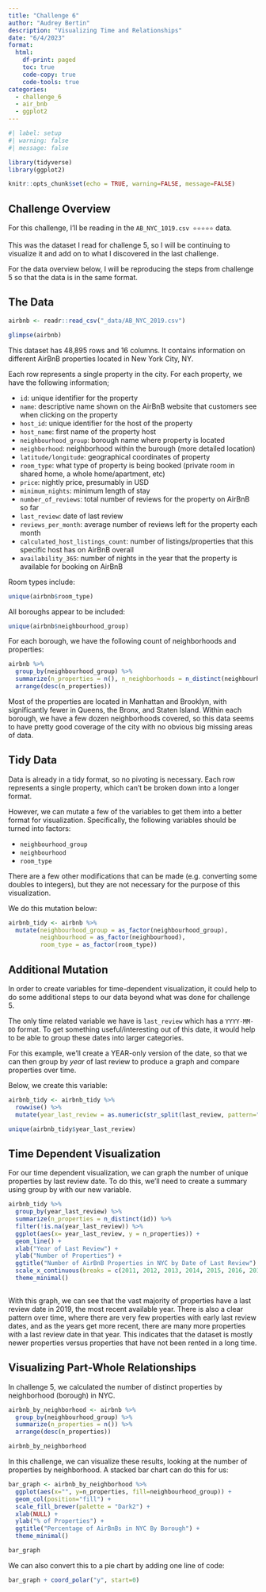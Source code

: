 ```yaml
---
title: "Challenge 6"
author: "Audrey Bertin"
description: "Visualizing Time and Relationships"
date: "6/4/2023"
format:
  html:
    df-print: paged
    toc: true
    code-copy: true
    code-tools: true
categories:
  - challenge_6
  - air_bnb
  - ggplot2
---
```


```r
#| label: setup
#| warning: false
#| message: false

library(tidyverse)
library(ggplot2)

knitr::opts_chunk$set(echo = TRUE, warning=FALSE, message=FALSE)
```

## Challenge Overview

For this challenge, I'll be reading in the `AB_NYC_1019.csv ⭐⭐⭐⭐⭐` data.

This was the dataset I read for challenge 5, so I will be continuing to visualize it and add on to what I discovered in the last challenge. 

For the data overview below, I will be reproducing the steps from challenge 5 so that the data is in the same format.

## The Data


```r
airbnb <- readr::read_csv("_data/AB_NYC_2019.csv")

```

```r
glimpse(airbnb)
```

This dataset has 48,895 rows and 16 columns. It contains information on different AirBnB properties located in New York City, NY.

Each row represents a single property in the city. For each property, we have the following information;

- `id`: unique identifier for the property
- `name`: descriptive name shown on the AirBnB website that customers see when clicking on the property
- `host_id`: unique identifier for the host of the property
- `host_name`: first name of the property host
- `neighbourhood_group`: borough name where property is located
- `neighborhood`: neighborhood within the burough (more detailed location)
- `latitude/longitude`: geographical coordinates of property
- `room_type`: what type of property is being booked (private room in shared home, a whole home/apartment, etc)
- `price`: nightly price, presumably in USD
- `minimum_nights`: minimum length of stay
- `number_of_reviews`: total number of reviews for the property on AirBnB so far
- `last_review`: date of last review
- `reviews_per_month`: average number of reviews left for the property each month
- `calculated_host_listings_count`: number of listings/properties that this specific host has on AirBnB overall
- `availability_365`: number of nights in the year that the property is available for booking on AirBnB

Room types include:

```r
unique(airbnb$room_type)
```

All boroughs appear to be included:

```r
unique(airbnb$neighbourhood_group)
```

For each borough, we have the following count of neighborhoods and properties:

```r
airbnb %>%
  group_by(neighbourhood_group) %>%
  summarize(n_properties = n(), n_neighborhoods = n_distinct(neighbourhood)) %>%
  arrange(desc(n_properties))
```
Most of the properties are located in Manhattan and Brooklyn, with significantly fewer in Queens, the Bronx, and Staten Island. Within each borough, we have a few dozen neighborhoods covered, so this data seems to have pretty good coverage of the city with no obvious big missing areas of data.

## Tidy Data

Data is already in a tidy format, so no pivoting is necessary. Each row represents a single property, which can't be broken down into a longer format.

However, we can mutate a few of the variables to get them into a better format for visualization. Specifically, the following variables should be turned into factors:

- `neighbourhood_group`
- `neighbourhood`
- `room_type`

There are a few other modifications that can be made (e.g. converting some doubles to integers), but they are not necessary for the purpose of this visualization.

We do this mutation below:

```r
airbnb_tidy <- airbnb %>%
  mutate(neighbourhood_group = as_factor(neighbourhood_group),
         neighbourhood = as_factor(neighbourhood),
         room_type = as_factor(room_type))
```


## Additional Mutation

In order to create variables for time-dependent visualization, it could help to do some additional steps to our data beyond what was done for challenge 5.

The only time related variable we have is `last_review` which has a `YYYY-MM-DD` format. To get something useful/interesting out of this date, it would help to be able to group these dates into larger categories.

For this example, we'll create a YEAR-only version of the date, so that we can then group by *year* of last review to produce a graph and compare properties over time.

Below, we create this variable:

```r
airbnb_tidy <- airbnb_tidy %>%
  rowwise() %>%
  mutate(year_last_review = as.numeric(str_split(last_review, pattern="-")[[1]][1]))
```

```r
unique(airbnb_tidy$year_last_review)
```



## Time Dependent Visualization

For our time dependent visualization, we can graph the number of unique properties by last review date. To do this, we'll need to create a summary using group by with our new variable.

```r
airbnb_tidy %>%
  group_by(year_last_review) %>%
  summarize(n_properties = n_distinct(id)) %>%
  filter(!is.na(year_last_review)) %>%
  ggplot(aes(x= year_last_review, y = n_properties)) + 
  geom_line() +
  xlab("Year of Last Review") +
  ylab("Number of Properties") + 
  ggtitle("Number of AirBnB Properties in NYC by Date of Last Review") +
  scale_x_continuous(breaks = c(2011, 2012, 2013, 2014, 2015, 2016, 2017, 2018, 2019), labels = c("2011", "2012", "2013", "2014", "2015", "2016", "2017", "2018", "2019")) +
  theme_minimal()
  
```

With this graph, we can see that the vast majority of properties have a last review date in 2019, the most recent available year. There is also a clear pattern over time, where there are very few properties with early last review dates, and as the years get more recent, there are many more properties with a last review date in that year. This indicates that the dataset is mostly newer properties versus properties that have not been rented in a long time.


## Visualizing Part-Whole Relationships

In challenge 5, we calculated the number of distinct properties by neighborhood (borough) in NYC. 

```r
airbnb_by_neighborhood <- airbnb %>%
  group_by(neighbourhood_group) %>%
  summarize(n_properties = n()) %>%
  arrange(desc(n_properties))

airbnb_by_neighborhood
```
In this challenge, we can visualize these results, looking at the number of properties by neighborhood. A stacked bar chart can do this for us:

```r
bar_graph <- airbnb_by_neighborhood %>%
  ggplot(aes(x="", y=n_properties, fill=neighbourhood_group)) +
  geom_col(position="fill") +
  scale_fill_brewer(palette = "Dark2") +
  xlab(NULL) +
  ylab("% of Properties") +
  ggtitle("Percentage of AirBnBs in NYC By Borough") +
  theme_minimal()

bar_graph
```
We can also convert this to a pie chart by adding one line of code:

```r
bar_graph + coord_polar("y", start=0)
```



